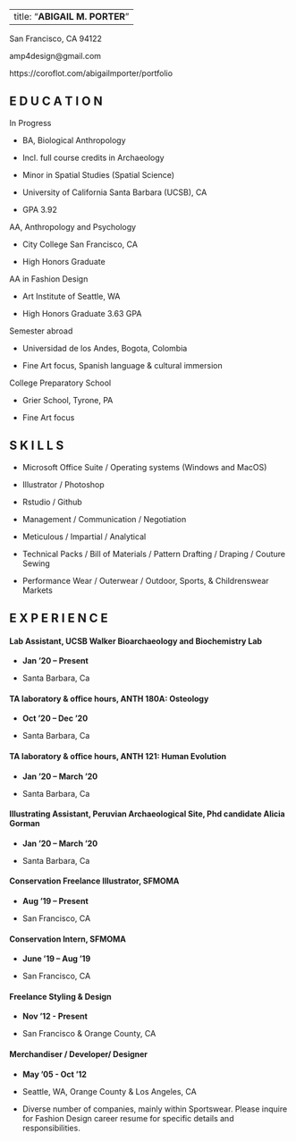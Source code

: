 </center>
---
title: "**ABIGAIL M. PORTER**"
---
</center>

San Francisco, CA 94122

amp4design@gmail.com 

https://coroflot.com/abigailmporter/portfolio


## **E D U C A T I O N**

In Progress

- BA, Biological Anthropology

- Incl. full course credits in Archaeology

- Minor in Spatial Studies (Spatial Science)

- University of California Santa Barbara (UCSB), CA

- GPA 3.92


AA, Anthropology and Psychology

- City College San Francisco, CA 

- High Honors Graduate


AA in Fashion Design

- Art Institute of Seattle, WA

- High Honors Graduate 3.63 GPA


Semester abroad

- Universidad de los Andes, Bogota, Colombia

- Fine Art focus, Spanish language & cultural immersion 


College Preparatory School

- Grier School, Tyrone, PA 

- Fine Art focus


## **S K I L L S**

- Microsoft Office Suite / Operating systems (Windows and MacOS)

- Illustrator / Photoshop

- Rstudio / Github

- Management / Communication / Negotiation 

- Meticulous / Impartial / Analytical

- Technical Packs / Bill of Materials / Pattern Drafting / Draping / Couture Sewing

- Performance Wear / Outerwear / Outdoor, Sports, & Childrenswear Markets 


## **E X P E R I E N C E**
#### **Lab Assistant**, UCSB Walker Bioarchaeology and Biochemistry Lab 

- **Jan ’20 – Present**

- Santa Barbara, Ca 

#### **TA laboratory & office hours**, ANTH 180A: Osteology 

- **Oct ’20 – Dec '20**

- Santa Barbara, Ca 

#### **TA laboratory & office hours**, ANTH 121: Human Evolution 

- **Jan ’20 – March '20**

- Santa Barbara, Ca 

#### **Illustrating Assistant**, Peruvian Archaeological Site, Phd candidate Alicia Gorman

- **Jan ’20 – March '20**

- Santa Barbara, Ca 

#### **Conservation Freelance Illustrator**, SFMOMA

- **Aug ’19 – Present**

- San Francisco, CA

#### **Conservation Intern**, SFMOMA

- **June ’19 – Aug ‘19**

- San Francisco, CA

#### **Freelance Styling & Design**

- **Nov ‘12 - Present**

- San Francisco & Orange County, CA

#### **Merchandiser / Developer/ Designer**

- **May ’05 - Oct ‘12**

- Seattle, WA, Orange County & Los Angeles, CA

- Diverse number of companies, mainly within Sportswear. Please inquire for Fashion Design career resume for specific details and responsibilities.



